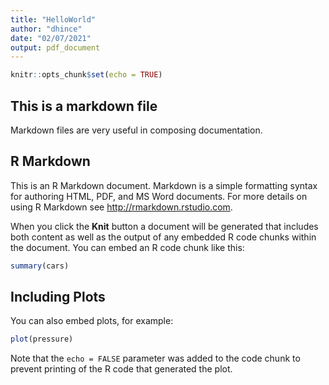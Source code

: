 ```yaml
---
title: "HelloWorld"
author: "dhince"
date: "02/07/2021"
output: pdf_document
---
```


```r
knitr::opts_chunk$set(echo = TRUE)
```

## This is a markdown file
  Markdown files are very useful in composing documentation.

## R Markdown

This is an R Markdown document. Markdown is a simple formatting syntax for authoring HTML, PDF, and MS Word documents. For more details on using R Markdown see <http://rmarkdown.rstudio.com>.

When you click the **Knit** button a document will be generated that includes both content as well as the output of any embedded R code chunks within the document. You can embed an R code chunk like this:

```r
summary(cars)
```

## Including Plots

You can also embed plots, for example:

```r
plot(pressure)
```

Note that the `echo = FALSE` parameter was added to the code chunk to prevent printing of the R code that generated the plot.
